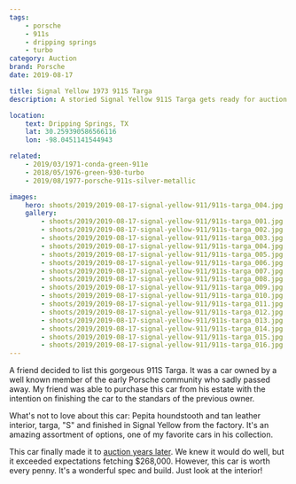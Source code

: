 ```yaml
---
tags:
    - porsche
    - 911s
    - dripping springs
    - turbo
category: Auction
brand: Porsche
date: 2019-08-17

title: Signal Yellow 1973 911S Targa
description: A storied Signal Yellow 911S Targa gets ready for auction. Signal Yellow, Pepita and Brown leather, this one should get some attention.

location:
    text: Dripping Springs, TX
    lat: 30.259390586566116
    lon: -98.0451141544943

related:
    - 2019/03/1971-conda-green-911e
    - 2018/05/1976-green-930-turbo
    - 2019/08/1977-porsche-911s-silver-metallic

images:
    hero: shoots/2019/2019-08-17-signal-yellow-911/911s-targa_004.jpg
    gallery:
        - shoots/2019/2019-08-17-signal-yellow-911/911s-targa_001.jpg
        - shoots/2019/2019-08-17-signal-yellow-911/911s-targa_002.jpg
        - shoots/2019/2019-08-17-signal-yellow-911/911s-targa_003.jpg
        - shoots/2019/2019-08-17-signal-yellow-911/911s-targa_004.jpg
        - shoots/2019/2019-08-17-signal-yellow-911/911s-targa_005.jpg
        - shoots/2019/2019-08-17-signal-yellow-911/911s-targa_006.jpg
        - shoots/2019/2019-08-17-signal-yellow-911/911s-targa_007.jpg
        - shoots/2019/2019-08-17-signal-yellow-911/911s-targa_008.jpg
        - shoots/2019/2019-08-17-signal-yellow-911/911s-targa_009.jpg
        - shoots/2019/2019-08-17-signal-yellow-911/911s-targa_010.jpg
        - shoots/2019/2019-08-17-signal-yellow-911/911s-targa_011.jpg
        - shoots/2019/2019-08-17-signal-yellow-911/911s-targa_012.jpg
        - shoots/2019/2019-08-17-signal-yellow-911/911s-targa_013.jpg
        - shoots/2019/2019-08-17-signal-yellow-911/911s-targa_014.jpg
        - shoots/2019/2019-08-17-signal-yellow-911/911s-targa_015.jpg
        - shoots/2019/2019-08-17-signal-yellow-911/911s-targa_016.jpg
---
```


A friend decided to list this gorgeous 911S Targa. It was a car owned by a well known member of the early Porsche community who sadly passed away. My friend was able to purchase this car from his estate with the intention on finishing the car to the standars of the previous owner.

What's not to love about this car: Pepita houndstooth and tan leather interior, targa, "S" and finished in Signal Yellow from the factory. It's an amazing assortment of options, one of my favorite cars in his collection.

This car finally made it to [auction years later](/photography/shoots/2023/06/1973-porsche-911s-targa). We knew it would do well, but it exceeded expectations fetching $268,000. However, this car is worth every penny. It's a wonderful spec and build. Just look at the interior!
